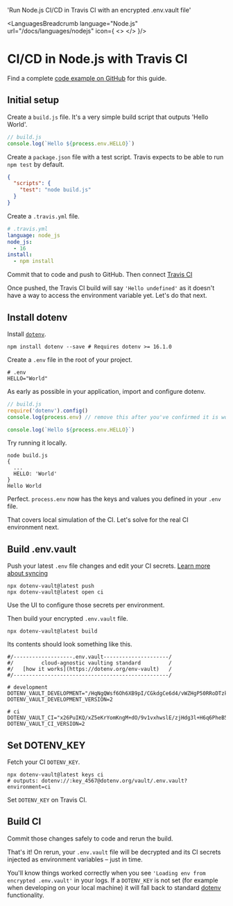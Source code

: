 

  'Run Node.js CI/CD in Travis CI with an encrypted .env.vault file'

<LanguagesBreadcrumb language="Node.js" url="/docs/languages/nodejs" icon={
  <>
    <NodeIcon className="h-9 w-9 text-[#339933]"/>
    <TravisCiIcon className="h-9 w-9 text-[#3EAAAF]"/>
  </>
}/>
# CI/CD in Node.js with Travis CI
<GuideHeading lead={description} />

<Note>
  Find a complete <a href="https://github.com/dotenv-org/examples/tree/master/nodejs/travis-ci">code example on GitHub</a> for this guide.
</Note>

## Initial setup

Create a `build.js` file. It's a very simple build script that outputs 'Hello World'.

```js {{ title: 'build.js' }}
// build.js
console.log(`Hello ${process.env.HELLO}`)
```

Create a `package.json` file with a test script. Travis expects to be able to run `npm test` by default.

```json {{ title: 'package.json' }}
{
  "scripts": {
    "test": "node build.js"
  }
}
```

Create a `.travis.yml` file.

```yaml {{ title: '.travis.yml' }}
# .travis.yml
language: node_js
node_js:
  - 16
install:
  - npm install
```

Commit that to code and push to GitHub. Then connect [Travis CI](https://app.travis-ci.com/)

<ScreenshotBrowser url='/assets/img/docs/travis-ci-hello-undefined.png' www='app.travis-ci.com' />

Once pushed, the Travis CI build will say `'Hello undefined'` as it doesn't have a way to access the environment variable yet. Let's do that next.

## Install dotenv

Install [`dotenv`](https://github.com/motdotla/dotenv).

```shell
npm install dotenv --save # Requires dotenv >= 16.1.0
```

Create a `.env` file in the root of your project.

```shell {{ title: '.env' }}
# .env
HELLO="World"
```

As early as possible in your application, import and configure dotenv.

```js {{ title: 'build.js' }}
// build.js
require('dotenv').config()
console.log(process.env) // remove this after you've confirmed it is working

console.log(`Hello ${process.env.HELLO}`)
```

Try running it locally.

```shell
node build.js
{
  ...
  HELLO: 'World'
}
Hello World
```

Perfect. `process.env` now has the keys and values you defined in your `.env` file.

That covers local simulation of the CI. Let's solve for the real CI environment next.

## Build .env.vault

Push your latest `.env` file changes and edit your CI secrets. [Learn more about syncing](/docs/tutorials/sync)

```shell
npx dotenv-vault@latest push
npx dotenv-vault@latest open ci
```

Use the UI to configure those secrets per environment.

<ScreenshotBrowser url='/assets/img/docs/edit-ci-value.gif' www='dotenv.org' />

Then build your encrypted `.env.vault` file.

```shell
npx dotenv-vault@latest build
```

Its contents should look something like this.

```shell {{ title: '.env.vault' }}
#/-------------------.env.vault---------------------/
#/         cloud-agnostic vaulting standard         /
#/   [how it works](https://dotenv.org/env-vault)   /
#/--------------------------------------------------/

# development
DOTENV_VAULT_DEVELOPMENT="/HqNgQWsf6Oh6XB9pI/CGkdgCe6d4/vWZHgP50RRoDTzkzPQk/xOaQs="
DOTENV_VAULT_DEVELOPMENT_VERSION=2

# ci
DOTENV_VAULT_CI="x26PuIKQ/xZ5eKrYomKngM+dO/9v1vxhwslE/zjHdg3l+H6q6PheB5GVDVIbZg=="
DOTENV_VAULT_CI_VERSION=2
```

## Set DOTENV_KEY

Fetch your CI `DOTENV_KEY`.

```shell
npx dotenv-vault@latest keys ci
# outputs: dotenv://:key_4567@dotenv.org/vault/.env.vault?environment=ci
```

Set `DOTENV_KEY` on Travis CI.

<ScreenshotBrowser url='/assets/img/docs/travis-ci-config-vars.gif' www='travis-ci.com' />

## Build CI

Commit those changes safely to code and rerun the build.

That's it! On rerun, your `.env.vault` file will be decrypted and its CI secrets injected as environment variables – just in time.

You'll know things worked correctly when you see `'Loading env from encrypted .env.vault'` in your logs. If a `DOTENV_KEY` is not set (for example when developing on your local machine) it will fall back to standard [dotenv](https://github.com/motdotla/dotenv) functionality.

<ScreenshotBrowser url='/assets/img/docs/travis-ci-logs-vault.png' www='travis-ci.com' />

<WellDone/>

